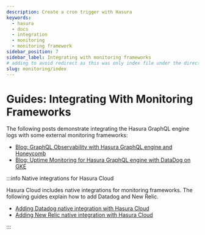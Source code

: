 ```yaml
---
description: Create a cron trigger with Hasura
keywords:
  - hasura
  - docs
  - integration
  - monitoring
  - monitoring framework
sidebar_position: 7
sidebar_label: Integrating with monitoring frameworks
# adding to avoid redirect as this was only index file under the directory
slug: monitoring/index
---
```


# Guides: Integrating With Monitoring Frameworks

The following posts demonstrate integrating the Hasura GraphQL engine
logs with some external monitoring frameworks:

-   [Blog: GraphQL Observability with Hasura GraphQL engine and Honeycomb](https://hasura.io/blog/graphql-observability-with-hasura-graphql-engine-and-honeycomb-ee0a1a836c41/)
-   [Blog: Uptime Monitoring for Hasura GraphQL engine with DataDog on GKE](https://hasura.io/blog/uptime-monitoring-for-hasura-graphql-engine-with-datadog-on-gke-4faff5832e7f/)

:::info Native integrations for Hasura Cloud

Hasura Cloud includes native integrations for monitoring frameworks. The
following guides explain how to add Datadog and New Relic.

- [Adding Datadog native integration with Hasura Cloud](/observability/integrations/datadog.mdx)
- [Adding New Relic native integration with Hasura Cloud](/observability/integrations/newrelic.mdx)

:::